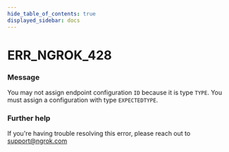 ```yaml
---
hide_table_of_contents: true
displayed_sidebar: docs
---
```



# ERR_NGROK_428

### Message

You may not assign endpoint configuration `ID` because it is type `TYPE`. You must assign a configuration with type `EXPECTEDTYPE`.

### Further help

If you're having trouble resolving this error, please reach out to [support@ngrok.com](mailto:support@ngrok.com?subject=Help%20with%20ERR_NGROK_428)

<ErrorDetails error="err_ngrok_428" />
